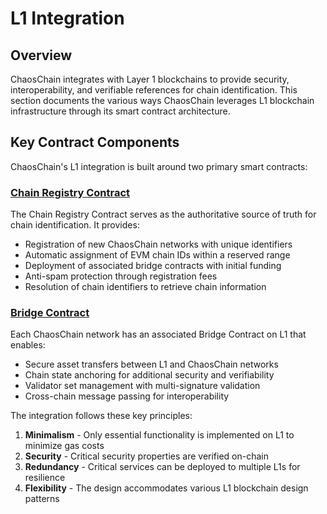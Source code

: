 # L1 Integration

## Overview

ChaosChain integrates with Layer 1 blockchains to provide security, interoperability, and verifiable references for chain identification. This section documents the various ways ChaosChain leverages L1 blockchain infrastructure through its smart contract architecture.

## Key Contract Components

ChaosChain's L1 integration is built around two primary smart contracts:

### [Chain Registry Contract](./chain-registry)

The Chain Registry Contract serves as the authoritative source of truth for chain identification. It provides:

- Registration of new ChaosChain networks with unique identifiers
- Automatic assignment of EVM chain IDs within a reserved range
- Deployment of associated bridge contracts with initial funding
- Anti-spam protection through registration fees
- Resolution of chain identifiers to retrieve chain information

### [Bridge Contract](./bridge-contract)

Each ChaosChain network has an associated Bridge Contract on L1 that enables:

- Secure asset transfers between L1 and ChaosChain networks
- Chain state anchoring for additional security and verifiability
- Validator set management with multi-signature validation
- Cross-chain message passing for interoperability

The integration follows these key principles:

1. **Minimalism** - Only essential functionality is implemented on L1 to minimize gas costs
2. **Security** - Critical security properties are verified on-chain
3. **Redundancy** - Critical services can be deployed to multiple L1s for resilience
4. **Flexibility** - The design accommodates various L1 blockchain design patterns 